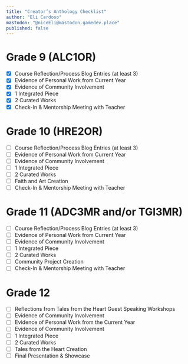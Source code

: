 ```yaml
---
title: "Creator’s Anthology Checklist"
author: "Eli Cardoso"
mastodon: "@niceEli@mastodon.gamedev.place"
published: false
---
```


# Grade 9 (ALC1OR)

- [x] Course Reflection/Process Blog Entries (at least 3)
- [x] Evidence of Personal Work from Current Year
- [x] Evidence of Community Involvement
- [x] 1 Integrated Piece
- [x] 2 Curated Works
- [x] Check-In & Mentorship Meeting with Teacher

# Grade 10 (HRE2OR)

- [ ] Course Reflection/Process Blog Entries (at least 3)
- [ ] Evidence of Personal Work from Current Year
- [ ] Evidence of Community Involvement
- [ ] 1 Integrated Piece
- [ ] 2 Curated Works
- [ ] Faith and Art Creation
- [ ] Check-In & Mentorship Meeting with Teacher

# Grade 11 (ADC3MR and/or TGI3MR)

- [ ] Course Reflection/Process Blog Entries (at least 3)
- [ ] Evidence of Personal Work from Current Year
- [ ] Evidence of Community Involvement
- [ ] 1 Integrated Piece
- [ ] 2 Curated Works
- [ ] Community Project Creation
- [ ] Check-In & Mentorship Meeting with Teacher

# Grade 12

- [ ] Reflections from Tales from the Heart Guest Speaking Workshops
- [ ] Evidence of Community Involvement
- [ ] Evidence of Personal Work from the Current Year
- [ ] Evidence of Community Involvement
- [ ] 1 Integrated Piece
- [ ] 2 Curated Works
- [ ] Tales from the Heart Creation
- [ ] Final Presentation & Showcase